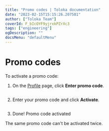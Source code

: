 ```yaml
---
title: "Promo codes | Toloka documentation"
date: "2023-02-15T15:15:26.207581"
author: ["Toloka Team"]
coverId: F_bIcOYF9yjrxkPZrXc3
tags: ["engineering"]
ogDescription: ""
docsMenu: "defaultMenu"
---
```



# Promo codes

To activate a promo code:

1. On the [Profile](https://platform.toloka.ai/requester/profile) page, click **Enter promo code**.

    <Image width="640px" withBackground imageId="1675426731867" alt="" />

1. Enter your promo code and click **Activate**.

    <Image width="435px" withBackground imageId="1675426728205" alt="" />

1. Done! Promo code activated

<Note mode="warning" title="Warning">

The same promo code can't be activated twice.

</Note>

<ContactGuideSupport/>
